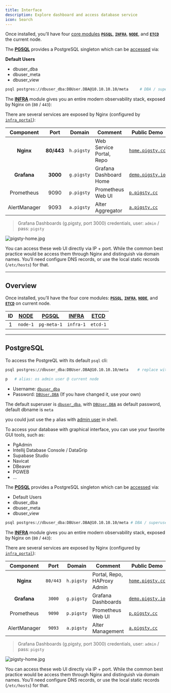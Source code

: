 ```yaml
---
title: Interface
description: Explore dashboard and access database service
icon: Search
---
```


Once installed, you’ll have four [core modules](https://pigsty.io/docs/about/module/#core-modules) [**`PGSQL`**](/docs/pgsql/), [**`INFRA`**](/docs/infra/), [**`NODE`**](/docs/node/), and [**`ETCD`**](/docs/etcd/) the current node.

The [**PGSQL**](/docs/pgsql/) provides a PostgreSQL singleton which can be [accessed](https://pigsty.io/docs/concept/svc/#personal-user) via:

**Default Users**

- dbuser_dba
- dbuser_meta
- dbuser_view

```bash
psql postgres://dbuser_dba:DBUser.DBA@10.10.10.10/meta     # DBA / superuser (via IP)
```

The [**INFRA**](/docs/infra/) module gives you an entire modern observability stack, exposed by Nginx on (`80` / `443`):

There are several services are exposed by Nginx (configured by [`infra_portal`](/docs/infra/param/#infra_portal)):

|  Component   |    Port    |   Domain   | Comment                  | Public Demo                                 |
|:------------:|:----------:|:----------:|--------------------------|---------------------------------------------|
|  **Nginx**   | **80/443** | `h.pigsty` | Web Service Portal, Repo | [`home.pigsty.cc`](http://home.pigsty.cc/)  |
| **Grafana**  |  **3000**  | `g.pigsty` | Grafana Dashboard Home   | [`demo.pigsty.io`](https://demo.pigsty.io/) |
|  Prometheus  |    9090    | `p.pigsty` | Prometheus Web UI        | [`p.pigsty.cc`](http://p.pigsty.cc/)        |
| AlertManager |    9093    | `a.pigsty` | Alter Aggregator         | [`a.pigsty.cc`](http://a.pigsty.cc/)        |

> Grafana Dashboards (g.pigsty, port 3000) credentials, user: `admin` / pass: `pigsty`

![pigsty-home.jpg](https://pigsty.io/img/pigsty/home.jpg)

You can access these web UI directly via IP + port. While the common best practice would be access them through Nginx and distinguish via domain names. You’ll need configure DNS records, or use the local static records (`/etc/hosts`) for that.



---------

## Overview

Once installed, you’ll have the four core modules: 
[**`PGSQL`**](/docs/pgsql/), [**`INFRA`**](/docs/infra/), [**`NODE`**](/docs/node/), and [**`ETCD`**](/docs/etcd/) on current node.

| ID | [NODE](/docs/node) | [PGSQL](/docs/pgsql) | [INFRA](/docs/infra) | [**ETCD**](/docs/etcd) |
|:--:|:------------------:|:--------------------:|:--------------------:|:----------------------:|
| 1  |      `node-1`      |     `pg-meta-1`      |      `infra-1`       |        `etcd-1`        |



-------

## PostgreSQL

To access the PostgreQL with its default `psql` cli:

```bash tab="psql"
psql postgres://dbuser_dba:DBUser.DBA@10.10.10.10/meta    # replace with your IP and password
```
```bash tab="alias"
p   # alias: os admin user @ current node
```

<Callout title="Default Superuser" type="info">

- Username: [`dbuser_dba`](/docs/pgsql/param#pg_admin_username)
- Password: [`DBUser.DBA`](/docs/pgsql/param#pg_admin_password) (If you have changed it, use your own)

</Callout>

The default superuser is [`dbuser_dba`](/docs/pgsql/param#pg_admin_username), with [`DBUser.DBA`](/docs/pgsql/param#pg_admin_password) as default password, default dbname is `meta`


you could just use the `p` alias with [admin user](/docs/prepare/admin#user) in shell.

To access your database with graphical interface, you can use your favorite GUI tools, such as:

- PgAdmin
- Intellij Database Console / DataGrip
- Supabase Studio
- Navicat
- DBeaver
- PGWEB
- ...









The [**PGSQL**](/docs/pgsql/) provides a PostgreSQL singleton which can be
[accessed](https://pigsty.io/docs/concept/svc/#personal-user) via:

- Default Users
- dbuser_dba
- dbuser_meta
- dbuser_view

```bash
psql postgres://dbuser_dba:DBUser.DBA@10.10.10.10/meta # DBA / superuser (via IP)
```

The [**INFRA**](/docs/infra/) module gives you an entire modern observability stack, exposed by Nginx on (`80` /
`443`):

There are several services are exposed by Nginx (configured by [`infra_portal`](/docs/infra/param/#infra_portal)):

|  Component   |    Port    |   Domain   | Comment                  | Public Demo                                 |
|:------------:|:----------:|:----------:|--------------------------|---------------------------------------------|
|  **Nginx**   | `80/443` | `h.pigsty` | Portal, Repo, HAProxy Admin | [`home.pigsty.cc`](https://h.pigsty.cc)  |
| **Grafana**  |  `3000`  | `g.pigsty` | Grafana Dashboards          | [`demo.pigsty.io`](https://demo.pigsty.io) |
|  Prometheus  |    `9090`    | `p.pigsty` | Prometheus Web UI           | [`p.pigsty.cc`](https://p.pigsty.io)        |
| AlertManager |    `9093`    | `a.pigsty` | Alter Management            | [`a.pigsty.cc`](https://a.pigsty.io)        |

> Grafana Dashboards (g.pigsty, port 3000) credentials, user: `admin` / pass: `pigsty`

![pigsty-home.jpg](https://pigsty.io/img/pigsty/home.jpg)

You can access these web UI directly via IP + port. While the common best practice would be access them through
Nginx and distinguish via domain names. You’ll need configure DNS records, or use the local static records
(`/etc/hosts`) for that.


